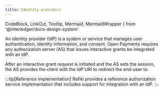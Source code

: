 ```yaml
---
title: Identity providers
---
```


  CodeBlock,
  LinkOut,
  Tooltip,
  Mermaid,
  MermaidWrapper
} from '@interledger/docs-design-system'

An identity provider (IdP) is a system or service that manages user authentication, identity information, and consent. Open Payments requires any authorization server (AS) that issues <Tooltip content="A grant requiring explicit interaction/consent from the resource owner before an access token can be issued" client:load><span>interactive grants</span></Tooltip> be integrated with an IdP.

After an interactive grant request is initiated and the AS sets the session, the AS provides the client with the IdP URI to redirect the end-user to.

<Interactive />

:::tip[Reference implementation]
Rafiki provides a reference <LinkOut href='https://github.com/interledger/rafiki/tree/main/packages/auth'>authorization service</LinkOut> implementation that includes support for integration with an IdP.
:::
